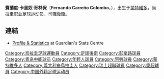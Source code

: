 {{Infobox Football biography
|          playername = 卡里奴
|            fullname = Fernando Carreño Colombo
|         dateofbirth = {{birth date and age|1979|01|15|df=y}}
|         cityofbirth = [[蒙特維多|蒙特維多]]
|      countryofbirth = [[烏拉圭|烏拉圭]]
|              height = {{height|m=1.87}}
|            position = [[後衛_(足球)|後衛]]
|         currentclub = [[艾達治連多夫體育會|亞塔奇]]
|          clubnumber = 12
|          youthyears = 
|          youthclubs = [[彭拿路|彭拿路]]
|               years = 2001–02<br />2002–03<br/>2003–04<br />2004–05<br/>2005-07<br/>2007–
|               clubs = [[彭拿路|彭拿路]]<br />[[青島中能|青島中能]]<br />{{tsl|en|Sud América||美洲太場}}<br />[[伯爾尼年輕人體育俱樂部|年輕人]]<br />[[阿勞足球俱樂部|阿勞]]<br />[[艾達治連多夫體育會|亞塔奇]]
|         caps(goals) = 10 (0)<br />20 (2)<br />18 (3)<br />25 (3)<br />45 (2)<br />27 (3)
|       nationalyears =
|        nationalteam = 
| nationalcaps(goals) = 
|            pcupdate = 28 June 2009
|            ntupdate = 
}}

'''費蘭度·卡里奴·哥林保'''（'''Fernando Carreño Colombo'''，{{bd|1979年|01月15日|||A}}），出生于[[蒙特維多|蒙特維多]]，烏拉圭职业足球运动员，司職[[後衛_(足球)|後衛]]。

==連結==
* [https://web.archive.org/web/20120512145319/http://guardian.touch-line.com/StatsCentre.asp?Lang=0&CTID=4&CPID=8&pStr=Player&PLID=186615&TEID=6454 Profile & Statistics] at Guardian's Stats Centre

{{DEFAULTSORT:Carreno, Fernando}}
[[Category:烏拉圭足球運動員|Category:烏拉圭足球運動員]]
[[Category:足球後衛|Category:足球後衛]]
[[Category:彭拿路球員|Category:彭拿路球員]]
[[Category:青岛中能球员|Category:青岛中能球员]]
[[Category:年輕人球員|Category:年輕人球員]]
[[Category:阿勞球員|Category:阿勞球員]]
[[Category:蒙特維多人|Category:蒙特維多人]]
[[Category:義大利裔烏拉圭人|Category:義大利裔烏拉圭人]]
[[Category:瑞士超聯球員|Category:瑞士超聯球員]]
[[Category:奧超球員|Category:奧超球員]]
[[Category:中国外籍足球运动员|Category:中国外籍足球运动员]]